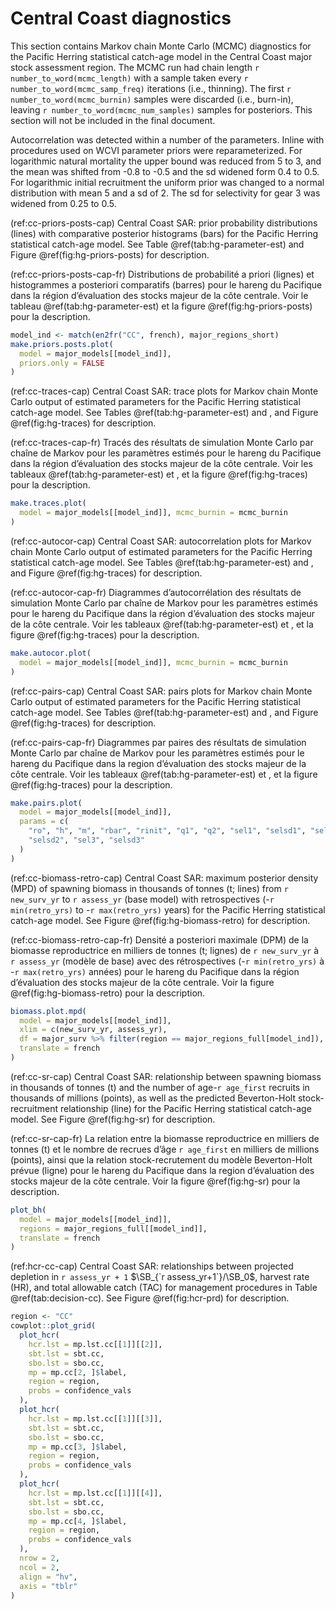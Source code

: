 \clearpage

# Central Coast diagnostics

This section contains Markov chain Monte Carlo (MCMC) diagnostics
for the Pacific Herring statistical catch-age model
in the Central Coast major stock assessment region.
The MCMC run had chain length `r number_to_word(mcmc_length)`
with a sample taken every `r number_to_word(mcmc_samp_freq)` iterations
(i.e., thinning).
The first `r number_to_word(mcmc_burnin)` samples were discarded (i.e., burn-in),
leaving `r number_to_word(mcmc_num_samples)` samples for posteriors.
This section will not be included in the final document.

Autocorrelation was detected within a number of the parameters. Inline with procedures used on WCVI parameter priors were reparameterized. For logarithmic natural mortality the upper bound was reduced from 5 to 3, and the mean was shifted from -0.8 to -0.5 and the sd widened form 0.4 to 0.5. For logarithmic initial recruitment the uniform prior was changed to a normal distribution with mean 5 and a sd of 2. The sd for selectivity for gear 3 was widened from 0.25 to 0.5.

(ref:cc-priors-posts-cap) Central Coast SAR:
prior probability distributions (lines) with
comparative posterior histograms (bars)
for the Pacific Herring statistical catch-age model.
See Table \@ref(tab:hg-parameter-est) and
Figure \@ref(fig:hg-priors-posts) for description.

(ref:cc-priors-posts-cap-fr) Distributions de probabilité a priori (lignes)
et histogrammes a posteriori comparatifs (barres)
pour le hareng du Pacifique dans
la région d’évaluation des stocks majeur de la côte centrale.
Voir le tableau \@ref(tab:hg-parameter-est) et
la figure \@ref(fig:hg-priors-posts) pour la description.

```r
model_ind <- match(en2fr("CC", french), major_regions_short)
make.priors.posts.plot(
  model = major_models[[model_ind]],
  priors.only = FALSE
)
```

(ref:cc-traces-cap) Central Coast SAR:
trace plots for Markov chain Monte Carlo output of
estimated parameters for the Pacific Herring statistical catch-age model.
See Tables \@ref(tab:hg-parameter-est) and \ref{tab:variables}, and
Figure \@ref(fig:hg-traces) for description.

(ref:cc-traces-cap-fr) Tracés des résultats de simulation
Monte Carlo par chaîne de Markov pour les paramètres estimés
pour le hareng du Pacifique
dans la région d’évaluation des stocks majeur de la côte centrale.
Voir les tableaux \@ref(tab:hg-parameter-est) et \ref{tab:variables}, et
la figure \@ref(fig:hg-traces) pour la description.

```r
make.traces.plot(
  model = major_models[[model_ind]], mcmc_burnin = mcmc_burnin
)
```

(ref:cc-autocor-cap) Central Coast SAR:
autocorrelation plots for Markov chain Monte Carlo output of
estimated parameters for the Pacific Herring statistical catch-age model.
See Tables \@ref(tab:hg-parameter-est) and \ref{tab:variables}, and
Figure \@ref(fig:hg-traces) for description.

(ref:cc-autocor-cap-fr) Diagrammes d’autocorrélation des résultats
de simulation Monte Carlo par chaîne de Markov pour les
paramètres estimés pour le hareng du Pacifique
dans la région d’évaluation des stocks majeur de la côte centrale.
Voir les tableaux \@ref(tab:hg-parameter-est) et \ref{tab:variables}, et
la figure \@ref(fig:hg-traces) pour la description.

```r
make.autocor.plot(
  model = major_models[[model_ind]], mcmc_burnin = mcmc_burnin
)
```

(ref:cc-pairs-cap) Central Coast SAR:
pairs plots for Markov chain Monte Carlo output of
estimated parameters for the Pacific Herring statistical catch-age model.
See Tables \@ref(tab:hg-parameter-est) and \ref{tab:variables}, and
Figure \@ref(fig:hg-traces) for description.

(ref:cc-pairs-cap-fr) Diagrammes par paires des résultats de
simulation Monte Carlo par chaîne de Markov pour
les paramètres estimés pour le hareng du Pacifique
dans la region d’évaluation des stocks majeur de la côte centrale.
Voir les tableaux \@ref(tab:hg-parameter-est) et \ref{tab:variables}, et
la figure \@ref(fig:hg-traces) pour la description.

```r
make.pairs.plot(
  model = major_models[[model_ind]],
  params = c(
    "ro", "h", "m", "rbar", "rinit", "q1", "q2", "sel1", "selsd1", "sel2",
    "selsd2", "sel3", "selsd3"
  )
)
```

(ref:cc-biomass-retro-cap) Central Coast SAR:
maximum posterior density (MPD)
of spawning biomass in thousands of tonnes (t; lines)
from `r new_surv_yr` to `r assess_yr` (base model) with retrospectives 
(-`r min(retro_yrs)` to -`r max(retro_yrs)` years)
for the Pacific Herring statistical catch-age model.
See Figure \@ref(fig:hg-biomass-retro) for description.

(ref:cc-biomass-retro-cap-fr) Densité a posteriori maximale (DPM)
de la biomasse reproductrice en milliers de tonnes (t; lignes)
de `r new_surv_yr` à `r assess_yr` (modèle de base) avec des rétrospectives
(-`r min(retro_yrs)` à -`r max(retro_yrs)` années)
pour le hareng du Pacifique dans la
région d'évaluation des stocks majeur de la côte centrale.
Voir la figure \@ref(fig:hg-biomass-retro) pour la description.

```r
biomass.plot.mpd(
  model = major_models[[model_ind]],
  xlim = c(new_surv_yr, assess_yr),
  df = major_surv %>% filter(region == major_regions_full[model_ind]),
  translate = french
)
```

(ref:cc-sr-cap) Central Coast SAR:
relationship between spawning biomass in thousands of tonnes (t) and
the number of age-`r age_first` recruits in thousands of millions (points),
as well as the predicted Beverton-Holt stock-recruitment relationship (line)
for the Pacific Herring statistical catch-age model.
See Figure \@ref(fig:hg-sr) for description.

(ref:cc-sr-cap-fr) La relation entre la biomasse reproductrice
en milliers de tonnes (t) et
le nombre de recrues d'âge `r age_first` en milliers de millions (points),
ainsi que la relation stock-recrutement du modèle Beverton-Holt prévue (ligne)
pour le hareng du Pacifique
dans la region d’évaluation des stocks majeur de la côte centrale.
Voir la figure \@ref(fig:hg-sr) pour la description.

```r
plot_bh(
  model = major_models[[model_ind]],
  regions = major_regions_full[[model_ind]],
  translate = french
)
```

(ref:hcr-cc-cap) Central Coast SAR: relationships between
projected depletion in `r assess_yr + 1` $\SB_{`r assess_yr+1`}/\SB_0$,
harvest rate (HR), and total allowable catch (TAC) for
management procedures in Table \@ref(tab:decision-cc).
See Figure \@ref(fig:hcr-prd) for description.

```r
region <- "CC"
cowplot::plot_grid(
  plot_hcr(
    hcr.lst = mp.lst.cc[[1]][[2]],
    sbt.lst = sbt.cc,
    sbo.lst = sbo.cc,
    mp = mp.cc[2, ]$label,
    region = region,
    probs = confidence_vals
  ),
  plot_hcr(
    hcr.lst = mp.lst.cc[[1]][[3]],
    sbt.lst = sbt.cc,
    sbo.lst = sbo.cc,
    mp = mp.cc[3, ]$label,
    region = region,
    probs = confidence_vals
  ),
  plot_hcr(
    hcr.lst = mp.lst.cc[[1]][[4]],
    sbt.lst = sbt.cc,
    sbo.lst = sbo.cc,
    mp = mp.cc[4, ]$label,
    region = region,
    probs = confidence_vals
  ),
  nrow = 2,
  ncol = 2,
  align = "hv",
  axis = "tblr"
)
```
